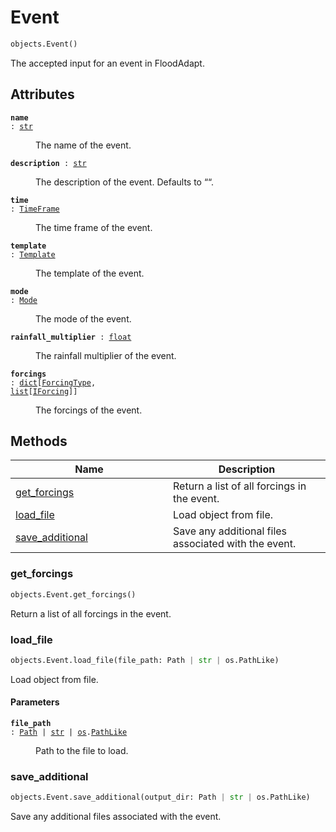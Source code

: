 # Event { #flood_adapt.objects.Event }

```python
objects.Event()
```

The accepted input for an event in FloodAdapt.

## Attributes {.doc-section .doc-section-attributes}

<code>[**name**]{.parameter-name} [:]{.parameter-annotation-sep} [[str](`str`)]{.parameter-annotation}</code>

:   The name of the event.

<code>[**description**]{.parameter-name} [:]{.parameter-annotation-sep} [[str](`str`)]{.parameter-annotation}</code>

:   The description of the event. Defaults to "".

<code>[**time**]{.parameter-name} [:]{.parameter-annotation-sep} [[TimeFrame](`flood_adapt.objects.forcing.time_frame.TimeFrame`)]{.parameter-annotation}</code>

:   The time frame of the event.

<code>[**template**]{.parameter-name} [:]{.parameter-annotation-sep} [[Template](`flood_adapt.objects.events.events.Template`)]{.parameter-annotation}</code>

:   The template of the event.

<code>[**mode**]{.parameter-name} [:]{.parameter-annotation-sep} [[Mode](`flood_adapt.objects.events.events.Mode`)]{.parameter-annotation}</code>

:   The mode of the event.

<code>[**rainfall_multiplier**]{.parameter-name} [:]{.parameter-annotation-sep} [[float](`float`)]{.parameter-annotation}</code>

:   The rainfall multiplier of the event.

<code>[**forcings**]{.parameter-name} [:]{.parameter-annotation-sep} [[dict](`dict`)\[[ForcingType](`flood_adapt.objects.forcing.forcing.ForcingType`), [list](`list`)\[[IForcing](`flood_adapt.objects.forcing.forcing.IForcing`)\]\]]{.parameter-annotation}</code>

:   The forcings of the event.

## Methods

| Name | Description |
| --- | --- |
| [get_forcings](#flood_adapt.objects.Event.get_forcings) | Return a list of all forcings in the event. |
| [load_file](#flood_adapt.objects.Event.load_file) | Load object from file. |
| [save_additional](#flood_adapt.objects.Event.save_additional) | Save any additional files associated with the event. |

### get_forcings { #flood_adapt.objects.Event.get_forcings }

```python
objects.Event.get_forcings()
```

Return a list of all forcings in the event.

### load_file { #flood_adapt.objects.Event.load_file }

```python
objects.Event.load_file(file_path: Path | str | os.PathLike)
```

Load object from file.

#### Parameters {.doc-section .doc-section-parameters}

<code>[**file_path**]{.parameter-name} [:]{.parameter-annotation-sep} [[Path](`pathlib.Path`) \| [str](`str`) \| [os](`os`).[PathLike](`os.PathLike`)]{.parameter-annotation}</code>

:   Path to the file to load.

### save_additional { #flood_adapt.objects.Event.save_additional }

```python
objects.Event.save_additional(output_dir: Path | str | os.PathLike)
```

Save any additional files associated with the event.
